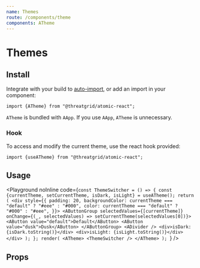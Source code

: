 ```yaml
---
name: Themes
route: /components/theme
components: ATheme
---
```



# Themes

## Install

Integrate with your build to [auto-import](/#integrating), or add an import in your component:

```
import {ATheme} from "@threatgrid/atomic-react";
```

`ATheme` is bundled with `AApp`. If you use `AApp`, `ATheme` is unnecessary.

### Hook

To access and modify the current theme, use the react hook provided:

```
import {useATheme} from "@threatgrid/atomic-react";
```

## Usage

<Playground
  noInline
  code={`const ThemeSwitcher = () => {
  const {currentTheme, setCurrentTheme, isDark, isLight} = useATheme();
  return (
    <div
      style={{
        padding: 20,
        backgroundColor: currentTheme === "default" ? "#eee" : "#000",
        color: currentTheme === "default" ? "#000" : "#eee",
      }}>
      <AButtonGroup
        selectedValues={[currentTheme]}
        onChange={(_, selectedValues) => setCurrentTheme(selectedValues[0])}>
        <AButton value="default">Default</AButton>
        <AButton value="dusk">Dusk</AButton>
      </AButtonGroup>
      <ADivider />
      <div>isDark: {isDark.toString()}</div>
      <div>isLight: {isLight.toString()}</div>
    </div>
  );
};
render(
  <ATheme>
    <ThemeSwitcher />
  </ATheme>
);
`}
/>

## Props

<Props of="ATheme" />
